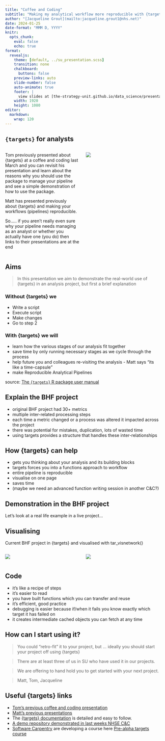 ```yaml
---
title: "Coffee and Coding"
subtitle: "Making my analytical workflow more reproducible with {targets}"
author: "[Jacqueline Grout](mailto:jacqueline.grout1@nhs.net)"
date: 2024-01-25
date-format: "MMM D, YYYY"
knitr:
  opts_chunk: 
    eval: false
    echo: true
format:
  revealjs:
    theme: [default, ../su_presentation.scss]
    transition: none
    chalkboard:
      buttons: false
    preview-links: auto
    slide-number: false
    auto-animate: true
    footer: |
      view slides at [the-strategy-unit.github.io/data_science/presentations](the-strategy-unit.github.io/data_science/presentations)
    width: 1920
    height: 1080
editor: 
  markdown: 
    wrap: 120
---
```


## `{targets}` for analysts

::: columns
::: {.column width="50%"}
Tom previously presented about {targets} at a coffee and coding last March and you can revisit his presentation and learn about the reasons why you should use the package to manage your pipeline and see a simple demonstration of how to use the package.  

Matt has presented previously about {targets} and making your workflows (pipelines) reproducible.  

So..... if you aren't really even sure why your pipeline needs managing as an analyst or whether you actually have one (you do) then links to their presentations are at the end  

:::

::: {.column width="50%"}
![](logo.png)
:::
:::

## Aims

> In this presentation we aim to demonstrate the real-world use of {targets} in an analysis project, but first a brief
> explanation

::: fragment
### Without {targets} we
:::

::: incremental
-   Write a script
-   Execute script
-   Make changes
-   Go to step 2
:::

::: fragment
### With {targets} we will
:::

::: incremental
-   learn how the various stages of our analysis fit together
-   save time by only running necessary stages as we cycle through the process
-   help future you and colleagues re-visiting the analysis - Matt says "its like a time-capsule"
-   make Reproducible Analytical Pipelines
:::

::: footer
source: [The `{targets}` R package user manual](https://books.ropensci.org/targets/)
:::

## Explain the BHF project

::: incremental
-   original BHF project had 30+ metrics
-   multiple inter-related processing steps
-   each time a metric changed or a process was altered it impacted across the project
-   there was potential for mistakes, duplication, lots of wasted time
-   using targets provides a structure that handles these inter-relationships
:::

## How {targets} can help

::: incremental
-   gets you thinking about your analysis and its building blocks
-   targets forces you into a functions approach to workflow
-   entire pipeline is reproducible
-   visualise on one page
-   saves time
-   (maybe we need an advanced function writing session in another C&C?)
:::

## Demonstration in the BHF project

Let's look at a real life example in a live project...

## Visualising

Current BHF project in {targets} and visualised with tar_visnetwork()

::: columns
::: {.column width="50%"}
![](vis1.png)
:::

::: {.column width="50%"}
![](vis2.png)
:::
:::

## Code

-   it's like a recipe of steps
-   it's easier to read
-   you have built functions which you can transfer and reuse
-   it's efficient, good practice
-   debugging is easier because if/when it fails you know exactly which target it has failed on
-   it creates intermediate cached objects you can fetch at any time



## How can I start using it?

>You could "retro-fit" it to your project, but ... ideally you should start your project off using {targets}  

>There are at least three of us in SU who have used it in our projects.  

>We are offering to hand hold you to get started with your next project.

>Matt, Tom, Jacqueline

## Useful {targets} links

- [Tom's previous coffee and coding presentation](https://the-strategy-unit.github.io/data_science/presentations/2023-03-23_coffee-and-coding/#/title-slide)
- [Matt's previous presentations](https://www.rostrum.blog/posts/2020-09-27-targets-dsfest/)
- The [{targets} documentation](https://books.ropensci.org/targets/walkthrough.html) is detailed and easy to follow.
- [A demo repository demonstrated in last weeks NHSE C&C](https://github.com/Pablo-source/targets-test)
- [Software Carpentry](https://software-carpentry.org/) are developing a course here [Pre-alpha targets course](https://multimeric.github.io/targets-workshop/instructor/index.html)


